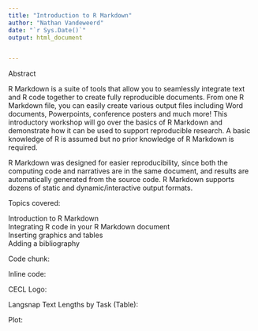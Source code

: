 ```yaml
---
title: "Introduction to R Markdown"
author: "Nathan Vandeweerd"
date: "`r Sys.Date()`"
output: html_document


---
```


Abstract

R Markdown is a suite of tools that allow you to seamlessly integrate 
text and R code together to create fully reproducible documents. From one R Markdown file, 
you can easily create various output files including Word documents, Powerpoints, conference posters 
and much more! This introductory workshop will go over the basics of R Markdown and demonstrate how it can be used to support reproducible research. A basic knowledge of R is assumed but no prior knowledge of R Markdown is required.

R Markdown was designed for easier reproducibility, since both the computing code and narratives are in the same document, and results are automatically generated from the source code. R Markdown supports dozens of static and dynamic/interactive output formats.

Topics covered:

Introduction to R Markdown  
Integrating R code in your R Markdown document  
Inserting graphics and tables  
Adding a bibliography  

Code chunk:

Inline code:

CECL Logo:

Langsnap Text Lengths by Task (Table):

Plot: 
